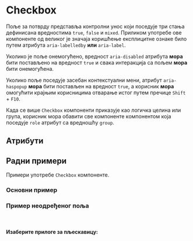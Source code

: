 

<!-- Examples -->

<Meta title="Components/Checkbox" component={Checkbox} decorators={[withKnobs]} />

# Checkbox

Поље за потврду представља контролни унос који поседује три стања дефинисана вредностима `true`, `false` и `mixed`.
Приликом употребе ове компоненте од великог је значаја коришћење експлицитне ознаке било путем атрибута `aria-labelledby` **или** `aria-label`.

Уколико је поље онемогућено, вредност `aria-disabled` атрибута **мора** бити постављено на вредност `true` и свака интеракција са пољем **мора** бити онемогућена.

Уколико поље поседује засебан контекстуални мени, атрибут `aria-haspopup` **мора** бити постављен на вредност `true`, а корисник **мора** омогућити крајњим корисницима отварање истог путем пречице `Shift` + `F10`.

Када се више `Checkbox` компоненти приказује као логичка целина или група, корисник мора обавити све
компоненте компонентом која поседује `role` атрибут са вредношћу `group`.

<Preview>
    <Story name='Preview'>
        <Checkbox
			checked={select('checked', [true, false, "mixed"], false)} 
			index={number('index', -1)}
			disabled={boolean('disabled', false)}
			onChange={action('onChange')} 
			onContext={action('onContext')}
		/>
    </Story>
</Preview>

## Атрибути

<Props of={Checkbox} />

## Радни примери

Примери употребе `Checkbox` компоненте.

### Основни пример

<Story name='Example (Basic)'>
    <BasicCheckbox />
</Story>

### Пример неодређеног поља

<br />

#### Изаберите прилоге за пљескавицу:

<Story name="Example (Mixed)">
	<ThreeStateCheckbox />
</Story>
